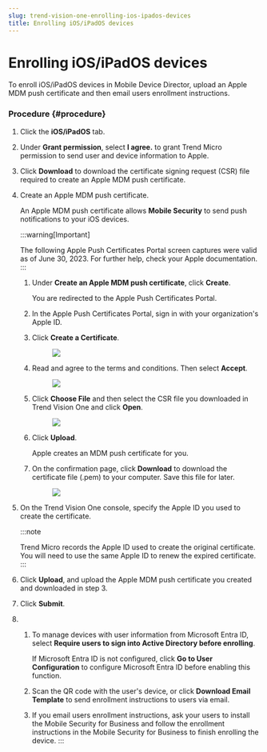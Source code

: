 ```yaml
---
slug: trend-vision-one-enrolling-ios-ipados-devices
title: Enrolling iOS/iPadOS devices
---
```

# Enrolling iOS/iPadOS devices

To enroll iOS/iPadOS devices in Mobile Device Director, upload an Apple MDM push certificate and then email users enrollment instructions.

### Procedure {#procedure}

1.  Click the **iOS/iPadOS** tab.

2.  Under **Grant permission**, select **I agree.** to grant Trend Micro permission to send user and device information to Apple.

3.  Click **Download** to download the certificate signing request (CSR) file required to create an Apple MDM push certificate.

4.  Create an Apple MDM push certificate.

    An Apple MDM push certificate allows **Mobile Security** to send push notifications to your iOS devices.

    :::warning[Important]

    The following Apple Push Certificates Portal screen captures were valid as of June 30, 2023. For further help, check your Apple documentation.
    :::

    1.  Under **Create an Apple MDM push certificate**, click **Create**.

        You are redirected to the Apple Push Certificates Portal.

    2.  In the Apple Push Certificates Portal, sign in with your organization's Apple ID.

    3.  Click **Create a Certificate**.

        <figure>
        <img src="./images/CreateMdmPushCertificate=c56b63d4-4e95-40a5-aa48-580379102a22.webp" />
        </figure>

    4.  Read and agree to the terms and conditions. Then select **Accept**.

        <figure>
        <img src="./images/CreateMdmPushCertificate3=7557870f-20a4-4bcb-9ce7-a43c5f14860d.webp" />
        </figure>

    5.  Click **Choose File** and then select the CSR file you downloaded in Trend Vision One and click **Open**.

        <figure>
        <img src="./images/CreateMdmPushCertificate4=739e7aca-d777-4f00-954c-94d362f8a701.webp" />
        </figure>

    6.  Click **Upload**.

        Apple creates an MDM push certificate for you.

    7.  On the confirmation page, click **Download** to download the certificate file (.pem) to your computer. Save this file for later.

        <figure>
        <img src="./images/CreateMdmPushCertificate2=76fe34d8-0cba-44c4-8fad-3a5b90f4b5b7.webp" />
        </figure>

5.  On the Trend Vision One console, specify the Apple ID you used to create the certificate.

    :::note

    Trend Micro records the Apple ID used to create the original certificate. You will need to use the same Apple ID to renew the expired certificate.
    :::

6.  Click **Upload**, and upload the Apple MDM push certificate you created and downloaded in step 3.

7.  Click **Submit**.

8.  1.  To manage devices with user information from Microsoft Entra ID, select **Require users to sign into Active Directory before enrolling**.

        If Microsoft Entra ID is not configured, click **Go to User Configuration** to configure Microsoft Entra ID before enabling this function.

    2.  Scan the QR code with the user's device, or click **Download Email Template** to send enrollment instructions to users via email.

    3.  If you email users enrollment instructions, ask your users to install the Mobile Security for Business and follow the enrollment instructions in the Mobile Security for Business to finish enrolling the device.
:::
